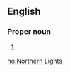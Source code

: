 {{also|northern lights}}
==English==

===Proper noun===
{{en-proper noun|head=[[northern|Northern]] [[lights|Lights]]}}

# {{alternative spelling of|northern lights|lang=en}}

[[no:Northern Lights]]
